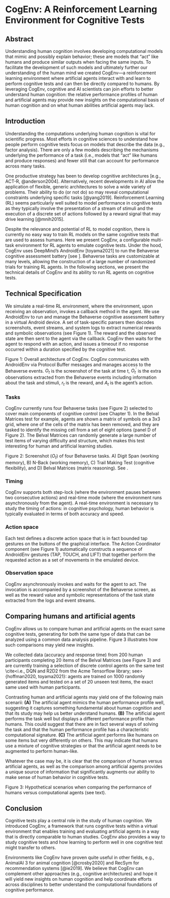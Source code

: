 # CogEnv: A Reinforcement Learning Environment for Cognitive Tests
 
## Abstract
Understanding human cognition involves developing computational models that mimic and possibly explain behavior; these are models that “act” like humans and produce similar outputs when facing the same inputs. To facilitate the development of such models and ultimately further our understanding of the human mind we created CogEnv—a reinforcement learning environment where artificial agents interact with and learn to perform cognitive tests and can then be directly compared to humans. By leveraging CogEnv, cognitive and AI scientists can join efforts to better understand human cognition: the relative performance profiles of human and artificial agents may provide new insights on the computational basis of human cognition and on what human abilities artificial agents may lack.


## Introduction
Understanding the computations underlying human cognition is vital for scientific progress. Most efforts in cognitive sciences to understand how people perform cognitive tests focus on models that describe the data (e.g., factor analysis). There are only a few models describing the mechanisms underlying the performance of a task (i.e., models that “act” like humans and produce responses) and fewer still that can account for performance across many tasks.

One productive strategy has been to develop cognitive architectures [e.g., ACT-R, @anderson2004]. Alternatively, recent developments in AI allow the application of flexible, generic architectures to solve a wide variety of problems. Their ability to do (or not do) so may reveal computational constraints underlying specific tasks [@yang2019]. Reinforcement Learning (RL) seems particularly well suited to model performance in cognitive tests as they typically involve the presentation of a stream of stimuli and the execution of a discrete set of actions followed by a reward signal that may drive learning [@mnih2015].

Despite the relevance and potential of RL to model cognition, there is currently no easy way to train RL models on the same cognitive tests that are used to assess humans. Here we present CogEnv, a configurable multi-task environment for RL agents to emulate cognitive tests. Under the hood, CogEnv uses DeepMind’s AndroidEnv [toyama2021] to run the Behaverse cognitive assessment battery [see \href{https://behaverse.org}{behaverse.org}]. Behaverse tasks are customizable at many levels, allowing the construction of a large number of randomized trials for training RL agents. In the following sections, we present the technical details of CogEnv and its ability to run RL agents on cognitive tests.


## Technical Specification
We simulate a real-time RL environment, where the environment, upon receiving an observation, invokes a callback method in the agent. We use AndroidEnv to run and manage the Behaverse cognitive assessment battery in a virtual Android device. A set of task-specific parsers then decodes screenshots, event streams, and system logs to extract numerical rewards and symbolic observations (see Figure 1). The reward and the observed state are then sent to the agent via the callback. CogEnv then waits for the agent to respond with an action, and issues a timeout if no response occurred within a duration specified by the cognitive test.



Figure 1: Overall architecture of CogEnv. CogEnv communicates with AndroidEnv via Protocol Buffer messages and manages access to the Behaverse events. $O_t$ is the screenshot of the task at time t, $O^{\prime}_t$ is the extra observations extracted from the Behaverse events including information about the task and stimuli, $r_t$ is the reward, and $A_t$ is the agent's action.

### Tasks
CogEnv currently runs four Behaverse tasks (see Figure 2) selected to cover main components of cognitive control (see Chapter 1). In the Belval Matrices test for example, agents are shown a matrix of symbols on a 3x3 grid, where one of the cells of the matrix has been removed, and they are tasked to identify the missing cell from a set of eight options (panel D of Figure 2). The Belval Matrices can randomly generate a large number of test items of varying difficulty and structure, which makes this test interesting for human and artificial learning studies.



Figure 2: Screenshot ($O_t$) of four Behaverse tasks. A) Digit Span (working memory), B) N-Back (working memory), C) Trail Making Test (cognitive flexibility), and D) Belval Matrices (matrix reasoning). See \href{https://behaverse.org}{behaverse.org}.

### Timing
CogEnv supports both step-lock (where the environment pauses between two consecutive actions) and real-time mode (where the environment runs asynchronously from the agent). A real-time environment is necessary to study the timing of actions: in cognitive psychology, human behavior is typically evaluated in terms of both accuracy and speed.

### Action space
Each test defines a discrete action space that is in fact bounded tap gestures on the buttons of the graphical interface. The Action Coordinator component (see Figure 1) automatically constructs a sequence of AndroidEnv gestures (TAP, TOUCH, and LIFT) that together perform the requested action as a set of movements in the emulated device.

### Observation space
CogEnv asynchronously invokes and waits for the agent to act. The invocation is accompanied by a screenshot of the Behaverse screen, as well as the reward value and symbolic representations of the task state extracted from the logs and event streams.

## Comparing humans and artificial agents
CogEnv allows us to compare human and artificial agents on the exact same cognitive tests, generating for both the same type of data that can be analyzed using a common data analysis pipeline. Figure 3 illustrates how such comparisons may yield new insights.

We collected data (accuracy and response time) from 200 human participants completing 20 items of the Belval Matrices (see Figure 3) and are currently training a selection of discrete control agents on the same test  \cite<i.e., DQN and R2D2 from the Acme Tensorflow library; see>{hoffman2020, toyama2021}: agents are trained on 1000 randomly generated items and tested on a set of 20 unseen test items, the exact same used with human participants.

Contrasting human and artificial agents may yield one of the following main scenarii: **(A)** The artificial agent mimics the human performance profile well, suggesting it captures something fundamental about human cognition and that its study may help us better understand humans. **(B)** The artificial agent performs the task well but displays a different performance profile than humans. This could suggest that there are in fact several ways of solving the task and that the human performance profile has a characteristic computational signature. **(C)** The artificial agent performs like humans on some items but very differently on others. This may indicate that humans use a mixture of cognitive strategies or that the artificial agent needs to be augmented to perform human-like.

Whatever the case may be, it is clear that the comparison of human versus artificial agents, as well as the comparison among artificial agents provides a unique source of information that significantly augments our ability to make sense of human behavior in cognitive tests.


Figure 3: Hypothetical scenarios when comparing the performance of humans versus computational agents (see text).

## Conclusion
Cognitive tests play a central role in the study of human cognition. We introduced CogEnv, a framework that runs cognitive tests within a virtual environment that enables training and evaluating artificial agents in a way that is directly comparable to human studies. CogEnv also provides a way to study cognitive tests and how learning to perform well in one cognitive test might transfer to others.


Environments like CogEnv have proven quite useful in other fields, e.g., AnimalAI 3 for animal cognition [@crosby2020] and RecSym for recommendation systems [@ie2019]. We believe that CogEnv can complement other approaches (e.g., cognitive architectures) and hope it will yield new insights on human cognition and help coordinate efforts across disciplines to better understand the computational foundations of cognitive performance.
